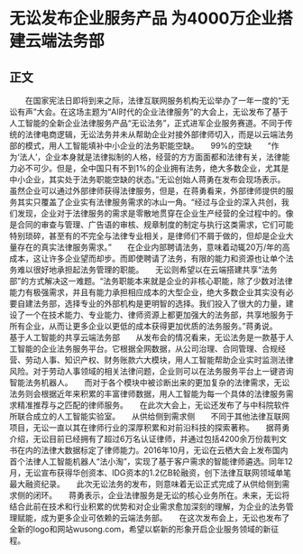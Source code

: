 # 无讼发布企业服务产品 为4000万企业搭建云端法务部
## 正文
　　在国家宪法日即将到来之际，法律互联网服务机构无讼举办了一年一度的“无讼有声”大会。在这场主题为“AI时代的企业法律服务”的大会上，无讼发布了基于人工智能的全新企业法律服务产品“无讼法务”，正式进军企业服务赛道。不同于传统的法律电商逻辑，无讼法务并未从帮助企业对接外部律师切入，而是以云端法务部的模式，用人工智能填补中小企业的法务职能空缺。　　99%的空缺　　“作为‘法人’，企业本身就是法律拟制的人格，经营的方方面面都和法律有关，法律能力必不可少。但是，全中国只有不到1%的企业拥有法务，绝大多数企业，尤其是中小企业，其实处于法务职能空缺的状态。”无讼创始人蒋勇在发布会现场表示。　　虽然企业可以通过外部律师获得法律服务，但是，在蒋勇看来，外部律师提供的服务其实只覆盖了企业实有法律服务需求的冰山一角。“经过与企业的深入共创，我们发现，企业对于法律服务的需求是零散地贯穿在企业生产经营的全过程中的。像是合同的审查与管理、广告语的审核、规章制度的制定与执行这类需求，它们可能特别琐碎，甚至有的不完全与法律专业相关，是律师们不屑于做的，但却是企业大量存在的真实法律服务需求。”　　在企业内部聘请法务，意味着动辄20万/年的高成本，这让许多企业望而却步。而即使聘请了法务，有限的能力和资源也让单个法务难以很好地承担起法务管理的职能。　　无讼则希望以在云端搭建共享“法务部”的方式解决这一难题。“法务职能本来就是企业的非核心职能，除了少数对法律能力有极强需求，并且有能力承担相应成本的大型企业，绝大多数企业其实没有必要自建法务部，选择专业的外部机构是更明智的选择。我们投入了很大的力量，建设了一个在技术能力、专业能力、律师资源上都更加强大的法务部，共享地服务于所有企业，从而让更多企业以更低的成本获得更加优质的法务服务。”蒋勇说。　　基于人工智能的共享云端法务部　　从发布会的情况看来，无讼法务是一款基于人工智能的企业法务服务平台。它根据全网数据，从公司治理、合同管理、合规经营、劳动人事、知识产权、财务账款六大模块，用人工智能帮助企业实时监测法律风险。对于劳动人事领域的相关法律问题，企业则可以在法务服务平台上一键咨询智能法务机器人。　　而对于各个模块中被诊断出来的更加复杂的法律需求，无讼法务则会根据近年来积累的丰富律师数据，用人工智能为每一个具体的法律服务需求精准推荐与之匹配的律师服务。　　在此次大会上，无讼还发布了与中科院软件所联合成立的人工智能实验室。　　从供给侧到需求侧　　不同于其他法律互联网项目，无讼一直以其在律师行业的深厚积累和对前沿科技的探索著称。　　据蒋勇介绍，无讼目前已经拥有了超过6万名认证律师，并通过包括4200余万份裁判文书在内的法律大数据标定了律师能力。2016年10月，无讼在云栖大会上发布国内首个法律人工智能机器人“法小淘”，实现了基于客户需求的智能律师遴选。同年12月，无讼宣布获得华创资本、IDG资本的1.2亿B轮融资，创下法律互联网领域单笔最大融资纪录。　　此次无讼法务的发布，则意味着无讼正式完成了从供给侧到需求侧的闭环。　　蒋勇表示，企业法律服务是无讼的核心业务所在。未来，无讼将结合此前在技术和行业积累的优势和对企业需求愈加深刻的理解，为企业的法务管理赋能，成为更多企业可依赖的云端法务部。　　在这次发布会上，无讼也发布了全新的logo和网站wusong.com，希望以崭新的形象开启企业服务领域的新征程。
